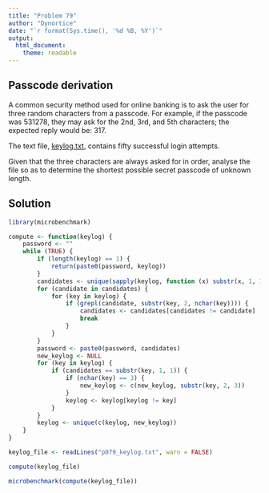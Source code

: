 ```yaml
---
title: "Problem 79"
author: "Dynortice"
date: "`r format(Sys.time(), '%d %B, %Y')`"
output:
  html_document:
    theme: readable
---
```

## Passcode derivation

A common security method used for online banking is to ask the user for three random characters from a passcode. For example, if the passcode was $531278$, they may ask for the $2$nd, $3$rd, and $5$th characters; the expected reply would be: $317$.

The text file, [keylog.txt](https://projecteuler.net/project/resources/p079_keylog.txt), contains fifty successful login attempts.

Given that the three characters are always asked for in order, analyse the file so as to determine the shortest possible secret passcode of unknown length.

## Solution
```r
library(microbenchmark)
```
```r
compute <- function(keylog) {
    password <- ""
    while (TRUE) {
        if (length(keylog) == 1) {
            return(paste0(password, keylog))
        }
        candidates <- unique(sapply(keylog, function (x) substr(x, 1, 1)))
        for (candidate in candidates) {
            for (key in keylog) {
                if (grepl(candidate, substr(key, 2, nchar(key)))) {
                    candidates <- candidates[candidates != candidate]
                    break
                }
            }
        }
        password <- paste0(password, candidates)
        new_keylog <- NULL
        for (key in keylog) {
            if (candidates == substr(key, 1, 1)) {
                if (nchar(key) == 3) {
                    new_keylog <- c(new_keylog, substr(key, 2, 3))
                }
                keylog <- keylog[keylog != key]
            }
        }
        keylog <- unique(c(keylog, new_keylog))
    }
}
```
```r
keylog_file <- readLines("p079_keylog.txt", warn = FALSE)
```
```r
compute(keylog_file)
```
```r
microbenchmark(compute(keylog_file))
```
